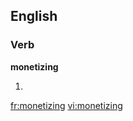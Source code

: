 
==English==

===Verb===
'''monetizing'''

# {{present participle of|[[monetize]]}}

[[fr:monetizing]]
[[vi:monetizing]]